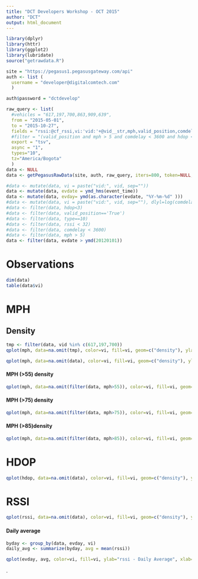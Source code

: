 ```yaml
---
title: "DCT Developers Workshop - OCT 2015"
author: "DCT"
output: html_document
---
```

```r
library(dplyr)
library(httr)
library(ggplot2)
library(lubridate)
source("getrawdata.R")
```

```r
site = "https://pegasus1.pegasusgateway.com/api"
auth <- list (
  username = "developer@digitalcomtech.com"
  )
```

```r
auth$password = "dctdevelop"
```


```r
raw_query <- list(
  #vehicles = "617,197,700,863,909,639",
  from = "2015-05-01",
  to = "2015-10-27",
  fields = "rssi:@cf_rssi,vi:'vid:'+@vid__str,mph,valid_position,comdelay,type,vid,label,code,lat,lon,hdop",
  #filter = "(valid_position and mph > 5 and comdelay < 3600 and hdop < 3 and rssi < 32)",
  export = "tsv",
  async = "1",
  types="10",
  tz="America/Bogota"
  )
data <- NULL
data <- getPegasusRawData(site, auth, raw_query, iters=800, token=NULL, poll_secs=3)
```

```r
#data <- mutate(data, vi = paste("vid:", vid, sep=""))
data <- mutate(data, evdate = ymd_hms(event_time))
data <- mutate(data, evday= ymd(as.character(evdate, "%Y-%m-%d" )))
#data <- mutate(data, vi = paste("vid:", vid, sep=""), dlyl=log(comdelay ))
#data <- filter(data, hdop<3)
#data <- filter(data, valid_position=='True')
#data <- filter(data, type==10)
#data <- filter(data, rssi < 32)
#data <- filter(data, comdelay < 3600)
#data <- filter(data, mph > 5)
data <- filter(data, evdate > ymd(20120101))
```
# Observations

```r
dim(data)
table(data$vi)
```


# MPH 
## Density
```r

tmp <- filter(data, vid %in% c(617,197,700))
qplot(mph, data=na.omit(tmp), color=vi, fill=vi, geom=c("density"), ylab="density", xlab='MPH', facets=vi~.)

qplot(mph, data=na.omit(data), color=vi, fill=vi, geom=c("density"), ylab="density", xlab='MPH', facets=vi~.)
```

####  MPH (>55) density
```r

qplot(mph, data=na.omit(filter(data, mph>55)), color=vi, fill=vi, geom=c("density"), ylab="density", xlab='MPH > 55', facets=vi~.)
```

####  MPH (>75) density
```r


qplot(mph, data=na.omit(filter(data, mph>75)), color=vi, fill=vi, geom=c("density"), ylab="density", xlab='MPH > 75', facets=vi~.)
```

#### MPH (>85)density
```r


qplot(mph, data=na.omit(filter(data, mph>85)), color=vi, fill=vi, geom=c("density"), ylab="density", xlab='MPH > 85', facets=vi~.)
```


# HDOP
```r
qplot(hdop, data=na.omit(data), color=vi, fill=vi, geom=c("density"), ylab="density", xlab='HDOP', facets=vi~.)

```

# RSSI
```r
qplot(rssi, data=na.omit(data), color=vi, fill=vi, geom=c("density"), ylab="density", xlab='rssi', facets=vi~.)

```

#### Daily average 
```r

byday <- group_by(data, evday, vi)
daily_avg <- summarize(byday, avg = mean(rssi))

qplot(evday, avg, color=vi, fill=vi, ylab="rssi - Daily Average", xlab='Day', data=daily_avg, geom=c('bar'), stat='identity', position='dodge',  facets=vi~.)
```




.






